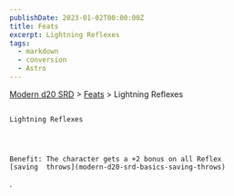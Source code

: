 ```yaml
---
publishDate: 2023-01-02T00:00:00Z
title: Feats
excerpt: Lightning Reflexes
tags:
  - markdown
  - conversion
  - Astro
---
```


[Modern d20 SRD](/#modernD20) > [Feats](modern-d20-srd-feats-index) > Lightning Reflexes

##

    Lightning Reflexes




    Benefit: The character gets a +2 bonus on all Reflex
    [saving  throws](modern-d20-srd-basics-saving-throws)
.
